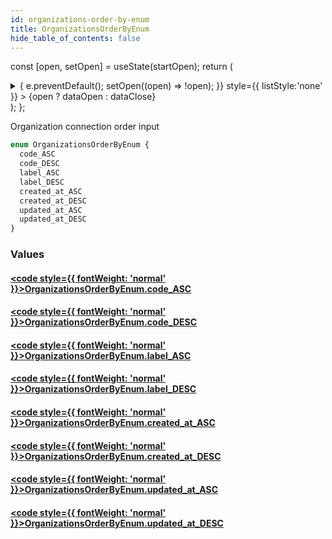```yaml
---
id: organizations-order-by-enum
title: OrganizationsOrderByEnum
hide_table_of_contents: false
---
```






const [open, setOpen] = useState(startOpen);
return (
<details {...(open ? { open: true } : {})} className="details" style={{ border:'none', boxShadow:'none', background:'var(--ifm-background-color)' }}>
<summary
onClick={(e) => {
e.preventDefault();
setOpen((open) => !open);
}}
style={{ listStyle:'none' }} >
{open ? dataOpen : dataClose}
</summary>
{open && children}
</details>
);
};

Organization connection order input

```graphql
enum OrganizationsOrderByEnum {
  code_ASC
  code_DESC
  label_ASC
  label_DESC
  created_at_ASC
  created_at_DESC
  updated_at_ASC
  updated_at_DESC
}
```

### Values

#### [<code style={{ fontWeight: 'normal' }}>OrganizationsOrderByEnum.<b>code_ASC</b></code>](#)

>

#### [<code style={{ fontWeight: 'normal' }}>OrganizationsOrderByEnum.<b>code_DESC</b></code>](#)

>

#### [<code style={{ fontWeight: 'normal' }}>OrganizationsOrderByEnum.<b>label_ASC</b></code>](#)

>

#### [<code style={{ fontWeight: 'normal' }}>OrganizationsOrderByEnum.<b>label_DESC</b></code>](#)

>

#### [<code style={{ fontWeight: 'normal' }}>OrganizationsOrderByEnum.<b>created_at_ASC</b></code>](#)

>

#### [<code style={{ fontWeight: 'normal' }}>OrganizationsOrderByEnum.<b>created_at_DESC</b></code>](#)

>

#### [<code style={{ fontWeight: 'normal' }}>OrganizationsOrderByEnum.<b>updated_at_ASC</b></code>](#)

>

#### [<code style={{ fontWeight: 'normal' }}>OrganizationsOrderByEnum.<b>updated_at_DESC</b></code>](#)

>
